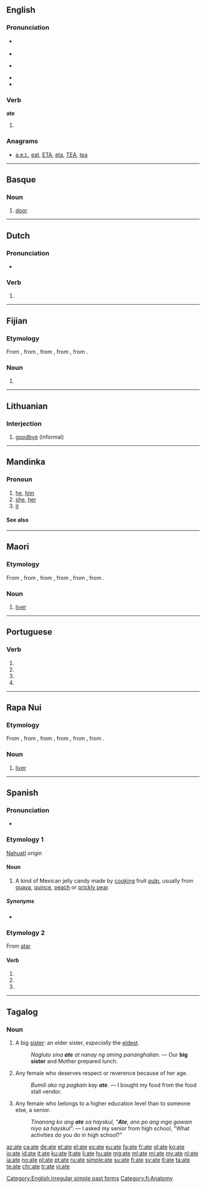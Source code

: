 {{also|ATE|até|átʼé|atë|-ate|-áte}}
==English==

===Pronunciation===
* {{a|US}} {{IPA|/eɪt/}}
* {{audio|en-us-ate.ogg|Audio (US)}}
* {{a|UK}} {{IPA|/ɛt/|/eɪt/}}
* {{rhymes|ɛt|eɪt}}
* {{homophones|lang=en|eight}}

===Verb===
'''ate'''

# {{en-simple past of|eat}}

===Anagrams===
* [[a.e.t.#English|a.e.t.]], [[eat#English|eat]], [[ETA#English|ETA]], [[eta#English|eta]], [[TEA#English|TEA]], [[tea#English|tea]]

[[Category:English irregular simple past forms]]

----

==Basque==

===Noun===
{{head|eu|noun}}

# [[door]]

----

==Dutch==

===Pronunciation===
* {{IPA|/ˈaːtə/|lang=nl}}

===Verb===
{{nl-verb-form}}

# {{nl-verb form of|n=sg|t=past|m=subj|eten}}

----

==Fijian==

===Etymology===
From {{etyl|poz-oce-pro|fj}} {{term/t|poz-oce-pro|*qate}}, from {{etyl|pqe-pro|fj}} {{term/t|pqe-pro|*qatay}}, from {{etyl|poz-cet-pro|fj}} {{term/t|poz-cet-pro|*qatay}}, from {{etyl|poz-pro|fj}} {{term/t|poz-pro|*qatay}}, from {{etyl|map-pro|fj}} {{term/t|map-pro|*qaCay}}.

===Noun===
{{head|fj|noun}}

# {{obsolete spelling of|yate|lang=fj}}

[[Category:fj:Anatomy]]

----

==Lithuanian==

===Interjection===
{{head|lt|interjection}}

# [[goodbye]] (informal)

----

==Mandinka==

===Pronoun===
{{head|mnk|pronoun}}

# [[he]], [[him]] {{gloss|personal pronoun}}
# [[she]], [[her]] {{gloss|personal pronoun}}
# [[it]] {{gloss|personal pronoun}}

====See also====
{{mnk-personal pronouns}}

----

==Maori==

===Etymology===
From {{etyl|poz-pol-pro|mi}} {{term/t|poz-pol-pro|*qate}}, from {{etyl|poz-oce-pro|mi}} {{term/t|poz-oce-pro|*qate}}, from {{etyl|pqe-pro|mi}} {{term/t|pqe-pro|*qatay}}, from {{etyl|poz-cet-pro|mi}} {{term/t|poz-cet-pro|*qatay}}, from {{etyl|poz-pro|mi}} {{term/t|poz-pro|*qatay}}, from {{etyl|map-pro|mi}} {{term/t|map-pro|*qaCay}}.

===Noun===
{{mi-noun}}

# {{context|anatomy|lang=mi}} [[liver]] {{gloss|organ of the body}}

----

==Portuguese==

===Verb===
{{pt-verb-form}}

# {{conjugation of|atar||1|s|present|subjunctive|lang=pt}}
# {{conjugation of|atar||3|s|present|subjunctive|lang=pt}}
# {{conjugation of|atar||1|s|imperative|lang=pt}}
# {{conjugation of|atar||3|s|imperative|lang=pt}}

----

==Rapa Nui==

===Etymology===
From {{etyl|poz-pol-pro|rap}} {{term/t|poz-pol-pro|*qate}}, from {{etyl|poz-oce-pro|rap}} {{term/t|poz-oce-pro|*qate}}, from {{etyl|pqe-pro|rap}} {{term/t|pqe-pro|*qatay}}, from {{etyl|poz-cet-pro|rap}} {{term/t|poz-cet-pro|*qatay}}, from {{etyl|poz-pro|rap}} {{term/t|poz-pro|*qatay}}, from {{etyl|map-pro|rap}} {{term/t|map-pro|*qaCay}}.

===Noun===
{{head|rap|noun}}

# {{context|anatomy|lang=rap}} [[liver]] {{gloss|organ of the body}}

----

==Spanish==

===Pronunciation===
* {{IPA|/ˈa.t̪e/|lang=es}}

===Etymology 1===
[[Nahuatl]] origin

====Noun====
{{es-noun|m}}

# A kind of Mexican jelly candy made by [[cooking]] fruit [[pulp]], usually from [[guava]], [[quince#English|quince]], [[peach]] or [[prickly pear]].

=====Synonyms=====
* {{l/es|dulce}}

===Etymology 2===
From [[atar]]

====Verb====
{{es-verb-form|atar}}

# {{es-verb form of|ending=ar|mood=subjunctive|tense=present|pers=1|number=singular|atar}}
# {{es-verb form of|ending=ar|mood=subjunctive|tense=present|pers=2|formal=yes|number=singular|atar}}
# {{es-verb form of|ending=ar|mood=subjunctive|tense=present|pers=3|number=singular|atar}}

----

==Tagalog==

===Noun===
{{tl-noun}}

# A big [[sister]]: an elder sister, ''especially'' the [[eldest]].
#: ''Nagluto sina '''ate''' at nanay ng aming pananghalian.'' — Our '''big sister''' and Mother prepared lunch.
# {{context|informal|lang=tl}} Any female who deserves respect or reverence because of her age.
#: ''Bumili ako ng pagkain kay '''ate'''.'' — I bought my food from the food stall vendor.
# {{context|informal|lang=tl}} Any female who belongs to a higher education level than to someone else, a senior.
#: ''Tinanong ko ang '''ate''' sa hayskul, "'''Ate''', ano po ang mga gawain niyo sa hayskul".'' — I asked my senior from high school, "What activities do you do in high school?"

[[az:ate]]
[[ca:ate]]
[[de:ate]]
[[et:ate]]
[[el:ate]]
[[es:ate]]
[[eu:ate]]
[[fa:ate]]
[[fr:ate]]
[[gl:ate]]
[[ko:ate]]
[[io:ate]]
[[id:ate]]
[[it:ate]]
[[ku:ate]]
[[lt:ate]]
[[li:ate]]
[[hu:ate]]
[[mg:ate]]
[[ml:ate]]
[[mi:ate]]
[[my:ate]]
[[nl:ate]]
[[ja:ate]]
[[no:ate]]
[[pl:ate]]
[[pt:ate]]
[[ru:ate]]
[[simple:ate]]
[[su:ate]]
[[fi:ate]]
[[sv:ate]]
[[tl:ate]]
[[ta:ate]]
[[te:ate]]
[[chr:ate]]
[[tr:ate]]
[[vi:ate]]